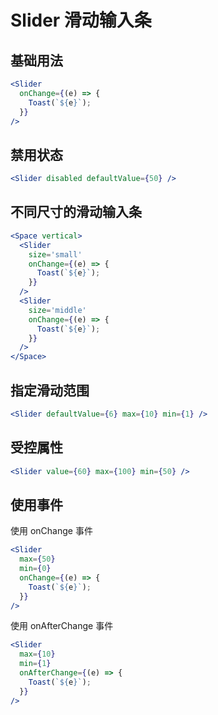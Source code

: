 # Slider 滑动输入条

## 基础用法

```jsx
<Slider
  onChange={(e) => {
    Toast(`${e}`);
  }}
/>
```

## 禁用状态

```jsx
<Slider disabled defaultValue={50} />
```

## 不同尺寸的滑动输入条

```jsx
<Space vertical>
  <Slider
    size='small'
    onChange={(e) => {
      Toast(`${e}`);
    }}
  />
  <Slider
    size='middle'
    onChange={(e) => {
      Toast(`${e}`);
    }}
  />
</Space>
```

## 指定滑动范围

```jsx
<Slider defaultValue={6} max={10} min={1} />
```

## 受控属性

```jsx
<Slider value={60} max={100} min={50} />
```

## 使用事件

使用 onChange 事件

```jsx
<Slider
  max={50}
  min={0}
  onChange={(e) => {
    Toast(`${e}`);
  }}
/>
```

使用 onAfterChange 事件

```jsx
<Slider
  max={10}
  min={1}
  onAfterChange={(e) => {
    Toast(`${e}`);
  }}
/>
```
